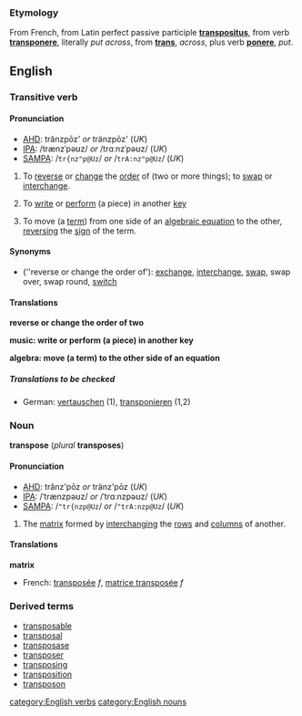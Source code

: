 ===Etymology===
From French, from Latin perfect passive participle '''[[transpositus]]''', from verb '''[[transponere]]''', literally ''put across'', from '''[[trans]]''', ''across'', plus verb '''[[ponere]]''', ''put''.

==English==
===Transitive verb===
{{en-infl-reg-other-e|transpos|e||}}

====Pronunciation====<!--different from the verb's, so put at fourth level-->
*[[AHD]]: trănzpōz' ''or'' tränzpōz' (''UK'')
*[[IPA]]: /trænzˈpəʊz/ ''or'' /trɑːnzˈpəʊz/ (''UK'')
*[[SAMPA]]: /<tt>tr{nz"p@Uz</tt>/ ''or'' /<tt>trA:nz"p@Uz</tt>/ (''UK'')

#To [[reverse]] or [[change]] the [[order]] of (two or more things); to [[swap]] or [[interchange]].
#{{music}} To [[write]] or [[perform]] (a piece) in another [[key]]
#{{algebra}} To move (a [[term]]) from one side of an [[algebraic equation]] to the other, [[reverse|reversing]] the [[sign]] of the term.

====Synonyms====
*(''reverse or change the order of'): [[exchange]], [[interchange]], [[swap]], swap over, swap round, [[switch]]

====Translations====

'''reverse or change the order of two'''
{{top}}
{{mid}}
{{bottom}}

'''music: write or perform (a piece) in another key'''
{{top}}
{{mid}}
{{bottom}}

'''algebra: move (a term) to the other side of an equation'''
{{top}}
{{mid}}
{{bottom}}

=====Translations to be checked=====
<!--Remove this section once all of the translations below have been moved into the tables above.-->
{{checktrans}}

*German: [[vertauschen]] (1), [[transponieren]] (1,2)

===Noun===
'''transpose''' (''plural'' '''transposes''')

====Pronunciation====<!--different from the noun's, so put at fourth level-->
*[[AHD]]: trănz'pōz ''or'' tränz'pōz (''UK'')
*[[IPA]]: /ˈtrænzpəʊz/ ''or'' /ˈtrɑːnzpəʊz/ (''UK'')
*[[SAMPA]]: /<tt>"tr{nzp@Uz</tt>/ ''or'' /<tt>"trA:nzp@Uz</tt>/ (''UK'')

{{wikipedia}}
#{{linearalg}} The [[matrix]] formed by [[interchange|interchanging]] the [[row]]s and [[column]]s of another.

====Translations====

'''matrix'''
{{top}}
*French: [[transposée]] ''f'', [[matrice transposée]] ''f''
{{mid}}
{{bottom}}

===Derived terms===
*[[transposable]]
*[[transposal]]
*[[transposase]]
*[[transposer]]
*[[transposing]]
*[[transposition]]
*[[transposon]]
[[category:English verbs]]
[[category:English nouns]]